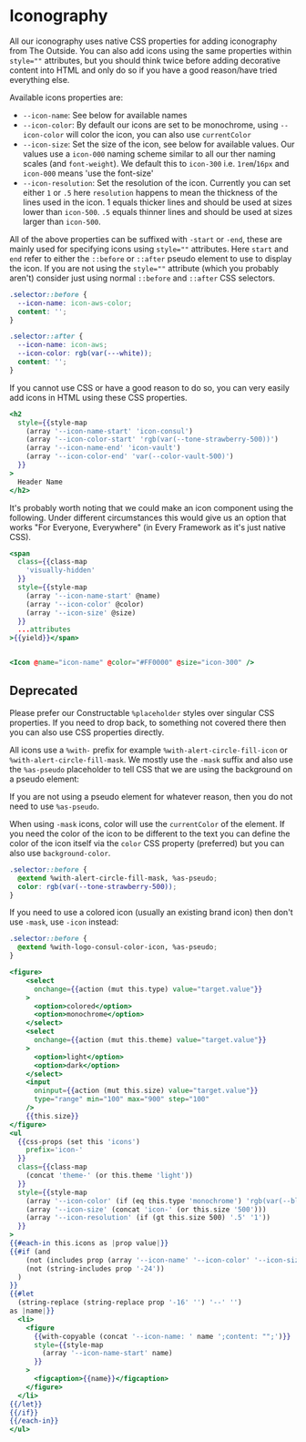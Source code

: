 # Iconography

All our iconography uses native CSS properties for adding iconography from The
Outside. You can also add icons using the same properties within `style=""`
attributes, but you should think twice before adding decorative content into
HTML and only do so if you have a good reason/have tried everything else.

Available icons properties are:

- `--icon-name`: See below for available names
- `--icon-color`: By default our icons are set to be monochrome, using
  `--icon-color` will color the icon, you can also use `currentColor`
- `--icon-size`: Set the size of the icon, see below for available values. Our
  values use a `icon-000` naming scheme similar to all our ther naming scales (and
  `font-weight`). We default this to `icon-300` i.e. `1rem`/`16px` and `icon-000`
  means 'use the font-size'
- `--icon-resolution`: Set the resolution of the icon. Currently you can set
  either `1` or `.5` here `resolution` happens to mean the thickness of the lines
  used in the icon. 1 equals thicker lines and should be used at sizes lower than
  `icon-500`. `.5` equals thinner lines and should be used at sizes larger than
  `icon-500`.

All of the above properties can be suffixed with `-start` or `-end`, these are
mainly used for specifying icons using `style=""` attributes. Here `start` and
`end` refer to either the `::before` or `::after` pseudo element to use to
display the icon. If you are not using the `style=""` attribute (which you
probably aren't) consider just using normal `::before` and `::after` CSS
selectors.

```css
.selector::before {
  --icon-name: icon-aws-color;
  content: '';
}
```

```css
.selector::after {
  --icon-name: icon-aws;
  --icon-color: rgb(var(---white));
  content: '';
}
```

If you cannot use CSS or have a good reason to do so, you can very easily add
icons in HTML using these CSS properties.

```hbs preview-template
<h2
  style={{style-map
    (array '--icon-name-start' 'icon-consul')
    (array '--icon-color-start' 'rgb(var(--tone-strawberry-500))')
    (array '--icon-name-end' 'icon-vault')
    (array '--icon-color-end' 'var(--color-vault-500)')
  }}
>
  Header Name
</h2>
```

It's probably worth noting that we could make an icon component using the
following. Under different circumstances this would give us an option that works
"For Everyone, Everywhere" (in Every Framework as it's just native CSS).

```hbs
<span
  class={{class-map
    'visually-hidden'
  }}
  style={{style-map
    (array '--icon-name-start' @name)
    (array '--icon-color' @color)
    (array '--icon-size' @size)
  }}
  ...attributes
>{{yield}}</span>


<Icon @name="icon-name" @color="#FF0000" @size="icon-300" />
```


## Deprecated

Please prefer our Constructable `%placeholder` styles over singular CSS
properties. If you need to drop back, to something not covered there then you
can also use CSS properties directly.

All icons use a `%with-` prefix for example `%with-alert-circle-fill-icon` or
`%with-alert-circle-fill-mask`. We mostly use the `-mask` suffix and also use
the `%as-pseudo` placeholder to tell CSS that we are using the background on a
pseudo element:

If you are not using a pseudo element for whatever reason, then you do not need
to use `%as-pseudo`.

When using `-mask` icons, color will use the `currentColor` of the element. If
you need the color of the icon to be different to the text you can define the
color of the icon itself via the `color` CSS property (preferred) but you can
also use `background-color`.

```css
.selector::before {
  @extend %with-alert-circle-fill-mask, %as-pseudo;
  color: rgb(var(--tone-strawberry-500));
}
```

If you need to use a colored icon (usually an existing brand icon) then don't
use `-mask`, use `-icon` instead:

```css
.selector::before {
  @extend %with-logo-consul-color-icon, %as-pseudo;
}
```

```hbs preview-template
<figure>
    <select
      onchange={{action (mut this.type) value="target.value"}}
    >
      <option>colored</option>
      <option>monochrome</option>
    </select>
    <select
      onchange={{action (mut this.theme) value="target.value"}}
    >
      <option>light</option>
      <option>dark</option>
    </select>
    <input
      oninput={{action (mut this.size) value="target.value"}}
      type="range" min="100" max="900" step="100"
    />
    {{this.size}}
</figure>
<ul
  {{css-props (set this 'icons')
    prefix='icon-'
  }}
  class={{class-map
    (concat 'theme-' (or this.theme 'light'))
  }}
  style={{style-map
    (array '--icon-color' (if (eq this.type 'monochrome') 'rgb(var(--black))'))
    (array '--icon-size' (concat 'icon-' (or this.size '500')))
    (array '--icon-resolution' (if (gt this.size 500) '.5' '1'))
  }}
>
{{#each-in this.icons as |prop value|}}
{{#if (and
    (not (includes prop (array '--icon-name' '--icon-color' '--icon-size' '--icon-resolution')))
    (not (string-includes prop '-24'))
  )
}}
{{#let
  (string-replace (string-replace prop '-16' '') '--' '')
as |name|}}
  <li>
    <figure
      {{with-copyable (concat '--icon-name: ' name ';content: "";')}}
      style={{style-map
        (array '--icon-name-start' name)
      }}
    >
      <figcaption>{{name}}</figcaption>
    </figure>
  </li>
{{/let}}
{{/if}}
{{/each-in}}
</ul>
```


